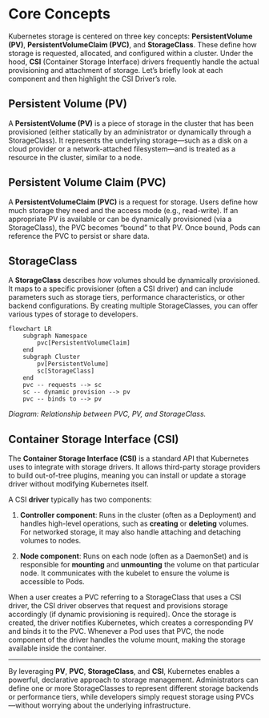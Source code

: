 # Core Concepts

Kubernetes storage is centered on three key concepts: **PersistentVolume (PV)**, **PersistentVolumeClaim (PVC)**, and **StorageClass**. These define how storage is requested, allocated, and configured within a cluster. Under the hood, **CSI** (Container Storage Interface) drivers frequently handle the actual provisioning and attachment of storage. Let’s briefly look at each component and then highlight the CSI Driver’s role.

## Persistent Volume (PV)

A **PersistentVolume (PV)** is a piece of storage in the cluster that has been provisioned (either statically by an administrator or dynamically through a StorageClass). It represents the underlying storage—such as a disk on a cloud provider or a network-attached filesystem—and is treated as a resource in the cluster, similar to a node.

## Persistent Volume Claim (PVC)

A **PersistentVolumeClaim (PVC)** is a request for storage. Users define how much storage they need and the access mode (e.g., read-write). If an appropriate PV is available or can be dynamically provisioned (via a StorageClass), the PVC becomes “bound” to that PV. Once bound, Pods can reference the PVC to persist or share data.

## StorageClass

A **StorageClass** describes _how_ volumes should be dynamically provisioned. It maps to a specific provisioner (often a CSI driver) and can include parameters such as storage tiers, performance characteristics, or other backend configurations. By creating multiple StorageClasses, you can offer various types of storage to developers.

```mermaid
flowchart LR
    subgraph Namespace
        pvc[PersistentVolumeClaim]
    end
    subgraph Cluster
        pv[PersistentVolume]
        sc[StorageClass]
    end
    pvc -- requests --> sc
    sc -- dynamic provision --> pv
    pvc -- binds to --> pv
```

_Diagram: Relationship between PVC, PV, and StorageClass._

## Container Storage Interface (CSI)

The **Container Storage Interface (CSI)** is a standard API that Kubernetes uses to integrate with storage drivers. It allows third-party storage providers to build out-of-tree plugins, meaning you can install or update a storage driver without modifying Kubernetes itself.

A CSI **driver** typically has two components:

1. **Controller component**: Runs in the cluster (often as a Deployment) and handles high-level operations, such as **creating** or **deleting** volumes. For networked storage, it may also handle attaching and detaching volumes to nodes.
    
2. **Node component**: Runs on each node (often as a DaemonSet) and is responsible for **mounting** and **unmounting** the volume on that particular node. It communicates with the kubelet to ensure the volume is accessible to Pods.
    

When a user creates a PVC referring to a StorageClass that uses a CSI driver, the CSI driver observes that request and provisions storage accordingly (if dynamic provisioning is required). Once the storage is created, the driver notifies Kubernetes, which creates a corresponding PV and binds it to the PVC. Whenever a Pod uses that PVC, the node component of the driver handles the volume mount, making the storage available inside the container.

---

By leveraging **PV**, **PVC**, **StorageClass**, and **CSI**, Kubernetes enables a powerful, declarative approach to storage management. Administrators can define one or more StorageClasses to represent different storage backends or performance tiers, while developers simply request storage using PVCs—without worrying about the underlying infrastructure.